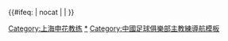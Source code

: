 {{Football manager history
| title       = 上海申花
|name=上海申花主教练
|teamname=上海绿地申花足球俱乐部
|state   = {{{state|}}}
|bgcolor=#004EA2
|textcolor=white
|bordercolor=#D7000F
|check=no
|list =
[[徐根寶]] 1993 to 96
{{flagicon|BUL}} {{ld|约尔丹·斯托伊科夫|Yordan Stoykov|斯托伊科夫}} 1997
{{flagicon|POL}} [[安傑依·斯特雷勞|安杰依]] 1997 to 98
{{flagicon|BRA}} [[墨里西·拉马略|墨里西]] 1998
{{flagicon|BRA}} [[塞巴斯蒂奧·拉扎羅尼|拉扎羅尼]] 1999
{{flagicon|SRB}} [[柳普科·彼德洛維奇|彼德洛維奇]] 2000
{{flagicon|SRB}} [[伊利亞·佩特科維奇|佩特科維奇]] 2001
[[徐根寶]] 2002
[[吳金貴]] 2002 to 03
[[毛毅军]]<sup>c</sup> 2004
{{flagicon|ENG}} [[侯活·韋健遜|-{zh:威尔金森;zh-hans:威尔金森;zh-hk:韋健遜}-]] 2004
[[賈秀全]]<sup>c</sup> 2004
{{flagicon|RUS}} [[瓦列里·涅波姆尼亞奇|涅波姆尼亞奇]] 2004 to 05
[[吳金貴]] 2006
{{flagicon|URU}} [[奧斯瓦爾多·吉梅內斯|吉梅內斯]] 2007
[[吳金貴]] 2007 to 08
[[賈秀全]] 2008 to 09
{{flagicon|CRO}} [[米洛斯拉夫·布拉泽维奇|-{zh-hans:布拉泽维奇; zh-hk:比拉斯域; zh-tw:布拉澤維奇:}-]] 2010
[[奚志康]] 2011
{{flagicon|CRO}} [[德拉岑·拜塞克|拜塞克]] 2011
{{flagicon|FRA}} [[让·蒂加纳|-{zh-hans:蒂加纳; zh-hk:泰簡拿;}-]] 2012
{{flagicon|FRA}} [[让·弗洛伦特·伊本吉|-{zh-hans:弗洛伦特; zh-hk:弗洛倫特;}-]]<sup>c</sup> 2012
{{flagicon|ARG}} [[塞尔希奥·巴蒂斯塔|-{zh-hans:巴蒂斯塔;zh-hk:巴迪斯達;}-]] 2012 to 13
[[沈祥福]] 2013 to 14
{{flagicon|ARG}} [[塞尔希奥·巴蒂斯塔|-{zh-hans:巴蒂斯塔;zh-hk:巴迪斯達;}-]] 2014
{{flagicon|FRA}} [[弗朗西斯·吉洛|-{zh-cn:吉洛;zh-tw:吉洛;zh-hk:基洛特;}-]] 2015
{{flagicon|ESP}} [[格雷戈里奥·曼萨诺|-{zh-hans:曼萨诺;zh-hk:文沙奴;zh-tw:曼薩諾;}-]] 2016
{{flagicon|URU}} [[古斯塔沃·普耶|-{zh-hans:波耶特;zh-hk:普耶;zh-tw:普耶;}-]] 2016 to 17
[[吳金貴]] 2017 to 18
{{flagicon|ESP}} [[基克·桑切斯·弗洛雷斯|-{zh-hans:弗洛雷斯;zh-hk:科利斯;zh-tw:弗洛雷斯;}-]] 2018
{{flagicon|KOR}} [[崔康熙]] 2019 to 21
[[毛毅军]]<sup>c</sup> 2021
|note = <small>(c) = [[代理領隊]]</small>
}}<includeonly>{{#ifeq: {{{1}}} | nocat | <!--空--> | [[Category:上海申花教练]] }}</includeonly>
<noinclude>
[[Category:上海申花教练|*]]
[[Category:中國足球俱樂部主教練導航模板]]
</noinclude>